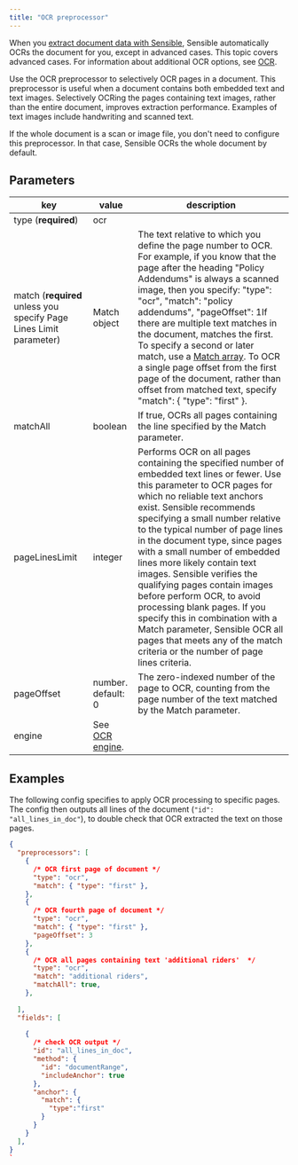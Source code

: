 ```yaml
---
title: "OCR preprocessor"
---
```


When you [extract document data with Sensible](https://sensible-87.mintlify.app/welcome/getting-started), Sensible automatically OCRs the document for you, except in advanced cases. This topic covers advanced cases. For information about additional OCR options, see [OCR](https://sensible-87.mintlify.app/senseml-reference/concepts/ocr).

Use the OCR preprocessor to selectively OCR pages in a document. This preprocessor is useful when a document contains both embedded text and text images. Selectively OCRing the pages containing text images, rather than the entire document, improves extraction performance. Examples of text images include handwriting and scanned text.

If the whole document is a scan or image file, you don't need to configure this preprocessor. In that case, Sensible OCRs the whole document by default.

## Parameters

| key                                                                | value                               | description                                                                                                                                                                                                                                                                                                                                                                                                                                                                                                                                                                                                                                      |
| ------------------------------------------------------------------ | ----------------------------------- | ------------------------------------------------------------------------------------------------------------------------------------------------------------------------------------------------------------------------------------------------------------------------------------------------------------------------------------------------------------------------------------------------------------------------------------------------------------------------------------------------------------------------------------------------------------------------------------------------------------------------------------------------ |
| type (**required**)                                                | ocr                                 |                                                                                                                                                                                                                                                                                                                                                                                                                                                                                                                                                                                                                                                  |
| match (**required** unless you specify Page Lines Limit parameter) | Match object                        | The text relative to which you define the page number to OCR. For example, if you know that the page after the heading "Policy Addendums" is always a scanned image, then you specify: "type": "ocr", "match": "policy addendums", "pageOffset": 1If there are multiple text matches in the document, matches the first. To specify a second or later match, use a [Match array](https://sensible-87.mintlify.app/senseml-reference/concepts/match-arrays). To OCR a single page offset from the first page of the document, rather than offset from matched text, specify "match": \{ "type": "first" }.                                                                                               |
| matchAll                                                           | boolean                             | If true, OCRs all pages containing the line specified by the Match parameter.                                                                                                                                                                                                                                                                                                                                                                                                                                                                                                                                                                    |
| pageLinesLimit                                                     | integer                             | Performs OCR on all pages containing the specified number of embedded text lines or fewer. Use this parameter to OCR pages for which no reliable text anchors exist. Sensible recommends specifying a small number relative to the typical number of page lines in the document type, since pages with a small number of embedded lines more likely contain text images. Sensible verifies the qualifying pages contain images before perform OCR, to avoid processing blank pages. If you specify this in combination with a Match parameter, Sensible OCR all pages that meets any of the match criteria or the number of page lines criteria. |
| pageOffset                                                         | number. default: 0                  | The zero-indexed number of the page to OCR, counting from the page number of the text matched by the Match parameter.                                                                                                                                                                                                                                                                                                                                                                                                                                                                                                                            |
| engine                                                             | See [OCR engine](https://sensible-87.mintlify.app/senseml-reference/document-type-settings/ocr-engine). |                                                                                                                                                                                                                                                                                                                                                                                                                                                                                                                                                                                                                                                  |

## Examples

The following config specifies to apply OCR processing to specific pages. The config then outputs all lines of the document (`"id": "all_lines_in_doc"`), to double check that OCR extracted the text on those pages. 

```JSON JSON 
{
  "preprocessors": [
    {
      /* OCR first page of document */
      "type": "ocr",
      "match": { "type": "first" },
    },
    {
      /* OCR fourth page of document */
      "type": "ocr",
      "match": { "type": "first" },
      "pageOffset": 3
    },
    {
      /* OCR all pages containing text 'additional riders'  */
      "type": "ocr",
      "match": "additional riders",
      "matchAll": true,
    },  
      
  ],
  "fields": [
     
    {
      /* check OCR output */
      "id": "all_lines_in_doc",
      "method": {
        "id": "documentRange",
        "includeAnchor": true
      },
      "anchor": {
        "match": {
          "type":"first"
        }
      }
    }
  ],
}
`